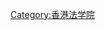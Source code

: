 {{Navbox
|name   = 香港法学教育
|title  = [[香港法学教育|<span style="color:#FFFFFF;">香港法学教育</span>]]
|state  = {{{state|autocollapse}}}
|listclass = hlist
|titlestyle = background:#B11030;color: #FFFFFF;
|groupstyle = background:#B11030;color: #FFFFFF;
|image = 

|group1 = 专业团体
|list1 =
* [[香港律师会]]
* [[香港大律师公会]]

|group2 = 学位与证书
|list2 =
* [[法学士]]
* [[法学硕士]]
* [[法学专业证书]]
* {{link-en|英格兰及香港法律深造文凭|Graduate Diploma in English and Hong Kong Law}}
* [[法律專業共同試]]
* [[法律博士]]

|group3 = 法学院
|list3 =
* [[香港大学法律学院]]
* [[香港中文大学法律学院]]
* [[香港城市大学法律学院]]

}}<noinclude>
{{collapsible option}}

[[Category:香港法学院]]
</noinclude>